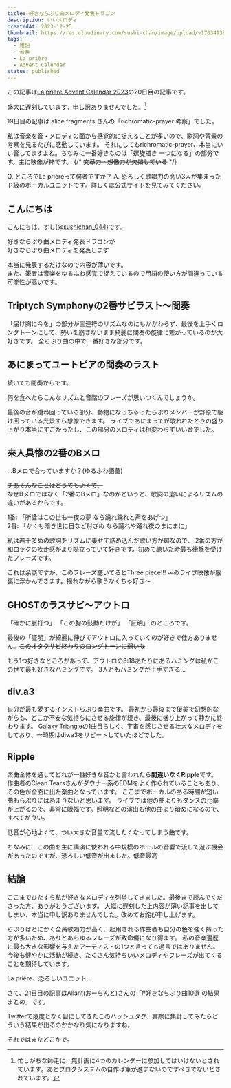 ```yaml
---
title: 好きならぷり曲メロディ発表ドラゴン
description: いいメロディ
createdAt: 2023-12-25
thumbnail: https://res.cloudinary.com/sushi-chan/image/upload/v1703493981/music/lapriere-favorite-melody/IMG_3173_eiu2oz.jpg
tags:
  - 雑記
  - 音楽
  - La prière
  - Advent Calendar
status: published
---
```


この記事は[La prière Advent Calendar 2023](https://adventar.org/calendars/9392)の20日目の記事です。

<UrlCard url="https://adventar.org/calendars/9392" />

<span class="text-2xl font-bold">盛大に遅刻しています。申し訳ありませんでした。[^1]</span>

[^1]: 忙しがちな師走に、無計画に4つのカレンダーに参加してはいけないとされています。あとブログシステムの自作は筆が進まないのですべきでないとされています。

19日目の記事は alice fragments さんの「richromatic-prayer 考察」でした。

<UrlCard url="https://note.com/brainy_pansy60/n/na1defa292ef6" />

私は音楽を音・メロディの面から感覚的に捉えることが多いので、歌詞や背景の考察を見るたびに感動しています。
それにしてもrichromatic-prayer、本当にいい音してますよね。ちなみに一番好きなのは「螺旋描き 一つになる」の部分です。主に映像が神です。
{/* ~~文章力・想像力が欠如している~~ */}

<span class="text-xl font-bold">Q. ところでLa prièreって何者ですか？</span>
<span class="text-xl font-bold">A. 恐ろしく歌唱力の高い3人が集まったド級のボーカルユニットです。詳しくは公式サイトを見てみてください。</span>
<UrlCard url="https://lapriere.jp/" />

## こんにちは

こんにちは、すし([@sushichan_044](https://twitter.com/sushichan_044))です。

<TextCard>好きならぷり曲メロディ発表ドラゴンが<br />好きならぷり曲メロディを発表します</TextCard>


<PlayerCard caption="好きな惣菜発表ドラゴン / 重音テト" url="https://youtu.be/OnCFEo_pXaY" />

<MessageCard type="warn">本当に発表するだけなので内容が薄いです。<br />また、筆者は音楽をゆるふわ感覚で捉えているので用語の使い方が間違っている可能性が高いです。</MessageCard>

## Triptych Symphonyの2番サビラスト～間奏

「届け胸に今を」の部分が三連符のリズムなのにもかかわらず、最後を上手くロングトーンにして、勢いを崩さないまま綺麗に間奏の旋律に繋がっているのが大好きです。
全らぷり曲の中で一番好きな部分です。

<PlayerCard muted={false} caption="2:39~" url="https://youtu.be/LX_XfRHSR5o?t=159" />

## あにまってユートピアの間奏のラスト

続いても間奏からです。

<span class="text-2xl font-bold">何を食べたらこんなリズムと音階のフレーズが思いつくんでしょうか。</span>

最後の音が跳ね回っている部分、動物になっちゃったらぷりメンバーが野原で駆け回っている光景すら想像できます。
ライブであにまってが歌われたときの盛り上がり本当にすごかったし、この部分のメロディは相変わらずいい音でした。

<PlayerCard muted={false} caption="2:11~" url="https://youtu.be/7l0JXJKI0dg?t=131" />

## 來人具惨の2番のBメロ

...Bメロで合っていますか？(ゆるふわ語彙)

~~まあそんなことはどうでもよくて、~~<br />
なぜBメロではなく「2番のBメロ」なのかというと、歌詞の違いによるリズムの違いがあるからです。

1番: 「所詮はこの世も一夜の夢 なら踊れ踊れと声をあげつ」<br />
2番: 「かくも暗き世に日など射さぬ なら踊れや踊れ夜のまにまに」

<span class="text-2xl font-bold">私は若干多めの歌詞をリズムに乗せて詰め込んだ歌い方が癖なので、</span>
2番の方が和ロックの疾走感がより際立っていて好きです。初めて聴いた時最も衝撃を受けたフレーズです。

<PlayerCard muted={false} caption="2:27~" url="https://youtu.be/5Gl7HppdYh0?t=147" />

これは余談ですが、このフレーズ聴いてるとThree piece!!! ∞のライブ映像が脳裏に浮かんできます。揺れながら歌うなくちゃ好き～

## GHOSTのラスサビ～アウトロ

<span class="text-pink-500">「確かに脈打つ」</span>
<span class=" text-yellow-500">「この胸の鼓動だけが」</span>
<span class=" text-blue-500">「証明」</span>
のところです。

最後の「証明」が綺麗に伸びてアウトロに入っていくのが好きで仕方ありません。~~このオタクサビ終わりのロングトーンに弱いな~~

もう1つ好きなところがあって、アウトロの3:18あたりにあるハミングは私がこの世で最も好きなハミングです。
3人ともハミングが上手すぎる...

<PlayerCard muted={false} caption="3:05~" url="https://youtu.be/_xyaWcdPlZI?t=185" />

## div.a3

自分が最も愛するインストらぷり楽曲です。
最初から最後まで優美で幻想的ながらも、どこか不安な気持ちにさせる旋律が続き、最後に盛り上がって静かに終わります。
Galaxy Triangleの1曲目らしく、宇宙を感じさせる壮大なメロディをしており、一時期はdiv.a3をリピートしていたほどでした。

<PlayerCard muted={false} url="https://youtu.be/6701s5i5RSE" />

## Ripple

楽曲全体を通してどれが一番好きな音かと言われたら**間違いなくRipple**です。
作曲者のClean Tearsさんがダウナー系のEDMをよく作られていることもあり、その色が全面に出た楽曲となっています。
ここまでボーカルのある時間が短い曲もらぷりにはあまりないと思います。
ライブでは他の曲よりもダンスの比率が上がるので、非常に眼福です。照明などの演出も他の曲より暗めになるので、すべてが良い。

低音が心地よくて、つい大きな音量で流したくなってしまう曲です。

<PlayerCard muted={false} url="https://youtu.be/GLRR9uLTjgI" />

ちなみに、この曲を主に講演に使われる中規模のホールの音響で流して遊ぶ機会があったのですが、恐ろしい低音が出ました。低音最高


## 結論

ここまでひたすら私が好きなメロディを列挙してきました。最後まで読んでくださった方、ありがとうございます。
大幅に遅刻した上内容が薄い記事を出してしまい、本当に申し訳ありませんでした。改めてお詫び申し上げます。

らぷりはとにかく全員歌唱力が高く、起用される作曲者も自分の色を強く持った方が多いため、ありとあらゆるフレーズが致命傷になり得ます。
私の音楽遍歴に最も大きな影響を与えたアーティストの1つと言っても過言ではありません。今後も健やかに活動が続き、たくさん気持ちいいメロディやフレーズが出てくることを期待しています。

<span class="text-2xl font-bold">La prière、恐ろしいユニット...</span>

<div class="divider"></div>

さて、21日目の記事はAllant(おーらんと)さんの「#好きならぷり曲10選 の結果まとめ」です。

Twitterで幾度となく目にしてきたこのハッシュタグ、実際に集計してみたらどういう結果が出るのかかなり気になりますね。

<UrlCard url="https://note.com/allant/n/nc79ba1ccf51c" />

それではまたどこかで。
